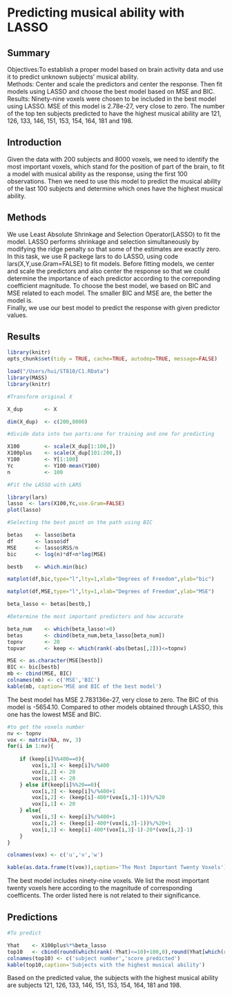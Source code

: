 
# Predicting musical ability with LASSO

## Summary    
Objectives:To establish a proper model based on brain activity data and use it to predict unknown subjects' musical ability.    
Methods: Center and scale the predictors and center the response. Then fit models using LASSO and choose the best model based on MSE and BIC.     
Results: Ninety-nine voxels were chosen to be included in the best model using LASSO. MSE of this model is 2.78e-27, very close to zero. The number of the top ten subjects predicted to have the highest musical ability are 121, 126, 133, 146, 151, 153, 154, 164, 181 and 198.  

## Introduction  
Given the data with 200 subjects and 8000 voxels, we need to identify the most important voxels, which stand for the position of part of the brain, to fit a model with musical ability as the response, using the first 100 observations. Then we need to use this model to predict the musical ability of the last 100 subjects and determine which ones have the highest musical ability.

## Methods  
We use Least Absolute Shrinkage and Selection Operator(LASSO) to fit the model. LASSO performs shrinkage and selection simultaneously by modifying the ridge penalty so that some of the estimates are exactly zero.
In this task, we use R packege lars to do LASSO, using code lars(X,Y,use.Gram=FALSE) to fit models. Before fitting models, we center and scale the predictors and also center the response so that we could determine the importance of each predictor according to the correponding coefficient magnitude. To choose the best model, we based on BIC and MSE related to each model. The smaller BIC and MSE are, the better the model is.    
Finally, we use our best model to predict the response with given predictor values.

## Results

```r
library(knitr)
opts_chunk$set(tidy = TRUE, cache=TRUE, autodep=TRUE, message=FALSE)

load("/Users/hui/ST810/C1.RData")
library(MASS)
library(knitr)

#Transform original X

X_dup       <- X

dim(X_dup)  <- c(200,8000)

#divide data into two parts:one for training and one for predicting

X100        <- scale(X_dup[1:100,])
X100plus    <- scale(X_dup[101:200,])
Y100        <- Y[1:100]
Yc          <- Y100-mean(Y100)
n           <- 100

#Fit the LASSO with LARS

library(lars)
lasso  <- lars(X100,Yc,use.Gram=FALSE)
plot(lasso)

#Selecting the best point on the path using BIC

betas    <- lasso$beta
df       <- lasso$df
MSE      <- lasso$RSS/n
bic      <- log(n)*df+n*log(MSE)

bestb    <- which.min(bic)

matplot(df,bic,type="l",lty=1,xlab="Degrees of Freedom",ylab="bic")

matplot(df,MSE,type="l",lty=1,xlab="Degrees of Freedom",ylab="MSE")

beta_lasso <- betas[bestb,]

#Determine the most important predictors and how accurate

beta_num    <- which(beta_lasso!=0)
betas       <- cbind(beta_num,beta_lasso[beta_num])
topnv       <- 20
topvar      <- keep <- which(rank(-abs(betas[,2]))<=topnv)

```
    
```r
MSE <- as.character(MSE[bestb])
BIC <- bic[bestb]
mb <- cbind(MSE, BIC)
colnames(mb) <- c('MSE','BIC')
kable(mb, caption='MSE and BIC of the best model')
```

The best model has MSE 2.783136e-27, very close to zero. The BIC of this model is -5654.10. Compared to other models obtained through LASSO, this one has the lowest MSE and BIC.

```r
#to get the voxels number
nv <- topnv
vox <- matrix(NA, nv, 3)
for(i in 1:nv){
    
    if (keep[i]%%400==0){
        vox[i,3] <- keep[i]%/%400
        vox[i,2] <- 20
        vox[i,1] <- 20
    } else if(keep[i]%%20==0){
        vox[i,3] <- keep[i]%/%400+1
        vox[i,2] <- (keep[i]-400*(vox[i,3]-1))%/%20
        vox[i,1] <- 20
    } else{
        vox[i,3] <- keep[i]%/%400+1
        vox[i,2] <- (keep[i]-400*(vox[i,3]-1))%/%20+1
        vox[i,1] <- keep[i]-400*(vox[i,3]-1)-20*(vox[i,2]-1)
    }
}

colnames(vox) <- c('u','v','w')

kable(as.data.frame(t(vox)),caption='The Most Important Twenty Voxels')
```

The best model includes ninety-nine voxels. We list the most important twenty voxels here according to the magnitude of corresponding coefficents. The order listed here is not related to their significance. 

## Predictions

```r
#To predict 

Yhat    <- X100plus%*%beta_lasso
top10   <- cbind(round(which(rank(-Yhat)<=10)+100,0),round(Yhat[which(rank(-Yhat)<=10)],4))
colnames(top10) <- c('subject number','score predicted')
kable(top10,caption='Subjects with the highest musical ability')
```

Based on the predicted value, the subjects with the highest musical ability are subjects 121, 126, 133, 146, 151, 153, 154, 164, 181 and 198.
